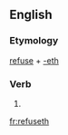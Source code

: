 ==English==

===Etymology===
[[refuse]] + [[-eth]]

===Verb===
{{infl|en|verb form}}

# {{archaic third-person singular of|refuse}}

[[fr:refuseth]]